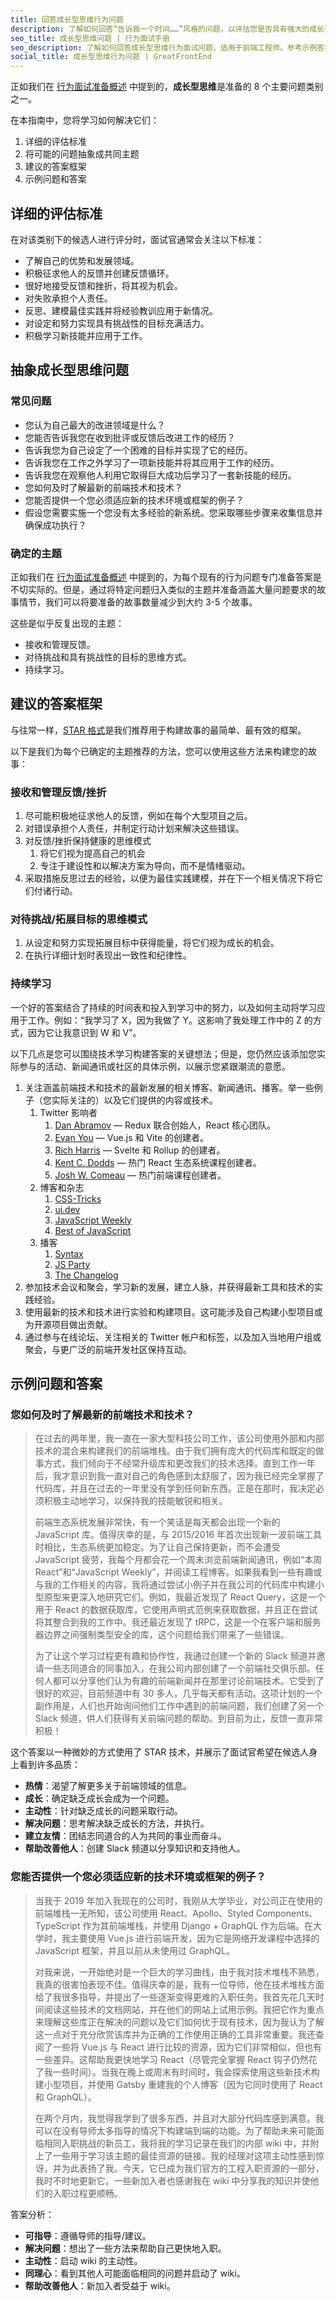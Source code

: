 ```yaml
---
title: 回答成长型思维行为问题
description: 了解如何回答“告诉我一个时间……”风格的问题，以评估您是否具有强大的成长型思维。
seo_title: 成长型思维问题 | 行为面试手册
seo_description: 了解如何回答成长型思维行为面试问题，适用于前端工程师。参考示例答案。
social_title: 成长型思维行为问题 | GreatFrontEnd
---
```


正如我们在 [行为面试准备概述](/behavioral-interview-guidebook) 中提到的，**成长型思维**是准备的 8 个主要问题类别之一。

在本指南中，您将学习如何解决它们：

1. 详细的评估标准
2. 将可能的问题抽象成共同主题
3. 建议的答案框架
4. 示例问题和答案

## 详细的评估标准

在对该类别下的候选人进行评分时，面试官通常会关注以下标准：

* 了解自己的优势和发展领域。
* 积极征求他人的反馈并创建反馈循环。
* 很好地接受反馈和挫折，将其视为机会。
* 对失败承担个人责任。
* 反思、建模最佳实践并将经验教训应用于新情况。
* 对设定和努力实现具有挑战性的目标充满活力。
* 积极学习新技能并应用于工作。

## 抽象成长型思维问题

### 常见问题

* 您认为自己最大的改进领域是什么？
* 您能否告诉我您在收到批评或反馈后改进工作的经历？
* 告诉我您为自己设定了一个困难的目标并实现了它的经历。
* 告诉我您在工作之外学习了一项新技能并将其应用于工作的经历。
* 告诉我您在观察他人利用它取得巨大成功后学习了一套新技能的经历。
* 您如何及时了解最新的前端技术和技术？
* 您能否提供一个您必须适应新的技术环境或框架的例子？
* 假设您需要实施一个您没有太多经验的新系统。您采取哪些步骤来收集信息并确保成功执行？

### 确定的主题

正如我们在 [行为面试准备概述](/behavioral-interview-guidebook) 中提到的，为每个现有的行为问题专门准备答案是不切实际的。但是，通过将特定问题归入类似的主题并准备涵盖大量问题要求的故事情节，我们可以将要准备的故事数量减少到大约 3-5 个故事。

这些是似乎反复出现的主题：

* 接收和管理反馈。
* 对待挑战和具有挑战性的目标的思维方式。
* 持续学习。

## 建议的答案框架

与往常一样，[STAR 格式](https://www.indeed.com/career-advice/interviewing/how-to-use-the-star-interview-response-technique)是我们推荐用于构建故事的最简单、最有效的框架。

以下是我们为每个已确定的主题推荐的方法，您可以使用这些方法来构建您的故事：

### 接收和管理反馈/挫折

1. 尽可能积极地征求他人的反馈，例如在每个大型项目之后。
2. 对错误承担个人责任，并制定行动计划来解决这些错误。
3. 对反馈/挫折保持健康的思维模式
   1. 将它们视为提高自己的机会
   2. 专注于建设性和以解决方案为导向，而不是情绪驱动。
4. 采取措施反思过去的经验，以便为最佳实践建模，并在下一个相关情况下将它们付诸行动。

### 对待挑战/拓展目标的思维模式

1. 从设定和努力实现拓展目标中获得能量，将它们视为成长的机会。
2. 在执行详细计划时表现出一致性和纪律性。

### 持续学习

一个好的答案结合了持续的时间表和投入到学习中的努力，以及如何主动将学习应用于工作。例如：“我学习了 X，因为我做了 Y。这影响了我处理工作中的 Z 的方式，因为它让我意识到 W 和 V”。

以下几点是您可以围绕技术学习构建答案的关键想法；但是，您仍然应该添加您实际参与的活动、新闻通讯或社区的具体示例，以展示您紧跟潮流的意愿。

1. 关注涵盖前端技术和技术的最新发展的相关博客、新闻通讯、播客。举一些例子（您实际关注的）以及它们提供的内容或技术。
   1. Twitter 影响者
      1. [Dan Abramov](https://twitter.com/dan_abramov) — Redux 联合创始人，React 核心团队。
      2. [Evan You](https://twitter.com/youyuxi) — Vue.js 和 Vite 的创建者。
      3. [Rich Harris](https://twitter.com/Rich_Harris) — Svelte 和 Rollup 的创建者。
      4. [Kent C. Dodds](https://twitter.com/kentcdodds) — 热门 React 生态系统课程创建者。
      5. [Josh W. Comeau](https://twitter.com/JoshWComeau) — 热门前端课程创建者。
   2. 博客和杂志
      1. [CSS-Tricks](https://css-tricks.com/)
      2. [ui.dev](https://ui.dev/)
      3. [JavaScript Weekly](https://javascriptweekly.com/)
      4. [Best of JavaScript](https://bestofjs.org/)
   3. 播客
      1. [Syntax](https://syntax.fm/)
      2. [JS Party](https://changelog.com/jsparty)
      3. [The Changelog](https://changelog.com/podcast)
2. 参加技术会议和聚会，学习新的发展，建立人脉，并获得最新工具和技术的实践经验。
3. 使用最新的技术和技术进行实验和构建项目。这可能涉及自己构建小型项目或为开源项目做出贡献。
4. 通过参与在线论坛、关注相关的 Twitter 帐户和标签，以及加入当地用户组或聚会，与更广泛的前端开发社区保持互动。

## 示例问题和答案

### 您如何及时了解最新的前端技术和技术？

> 在过去的两年里，我一直在一家大型科技公司工作，该公司使用外部和内部技术的混合来构建我们的前端堆栈。由于我们拥有庞大的代码库和既定的做事方式，我们倾向于不经常升级库和更改我们的技术选择。直到工作一年后，我才意识到我一直对自己的角色感到太舒服了，因为我已经完全掌握了代码库，并且在过去的一年里没有学到任何新东西。正是在那时，我决定必须积极主动地学习，以保持我的技能敏锐和相关。
>
> 前端生态系统发展非常快，有一个笑话是每天都会出现一个新的 JavaScript 库。值得庆幸的是，与 2015/2016 年首次出现新一波前端工具时相比，生态系统更加稳定。为了让自己保持更新，而不会遭受 JavaScript 疲劳，我每个月都会花一个周末浏览前端新闻通讯，例如“本周 React”和“JavaScript Weekly”，并阅读工程博客。如果我看到一些有趣或与我的工作相关的内容，我将通过尝试小例子并在我公司的代码库中构建小型原型来更深入地研究它们。例如，我最近发现了 React Query，这是一个用于 React 的数据获取库，它使用声明式范例来获取数据，并且正在尝试将其整合到我的工作中。我还最近发现了 tRPC，这是一个在客户端和服务器边界之间强制类型安全的库，这个问题给我们带来了一些错误。
>
> 为了让这个学习过程更有趣和协作性，我通过创建一个新的 Slack 频道并邀请一些志同道合的同事加入，在我公司内部创建了一个前端社交俱乐部。任何人都可以分享他们认为有趣的前端新闻并在那里讨论前端技术。它受到了很好的欢迎，目前频道中有 30 多人，几乎每天都有活动。这项计划的一个副作用是，人们也开始询问他们工作中遇到的前端问题，我们创建了另一个 Slack 频道，供人们获得有关前端问题的帮助。到目前为止，反馈一直非常积极！

这个答案以一种微妙的方式使用了 STAR 技术，并展示了面试官希望在候选人身上看到许多品质：

* **热情**：渴望了解更多关于前端领域的信息。
* **成长**：确定缺乏成长会成为一个问题。
* **主动性**：针对缺乏成长的问题采取行动。
* **解决问题**：思考解决缺乏成长的方法，并执行。
* **建立友情**：团结志同道合的人为共同的事业而奋斗。
* **帮助改善他人**：创建 Slack 频道以分享知识和支持他人。

### 您能否提供一个您必须适应新的技术环境或框架的例子？

> 当我于 2019 年加入我现在的公司时，我刚从大学毕业，对公司正在使用的前端堆栈一无所知，该公司使用 React、Apollo、Styled Components、TypeScript 作为其前端堆栈，并使用 Django + GraphQL 作为后端。在大学时，我主要使用 Vue.js 进行前端开发，因为它是网络开发课程中选择的 JavaScript 框架，并且以前从未使用过 GraphQL。
>
> 对我来说，一开始绝对是一个巨大的学习曲线，由于我对技术堆栈不熟悉，我真的很害怕表现不佳。值得庆幸的是，我有一位导师，他在技术堆栈方面给了我很多指导，并提出了一些逐渐变得更难的入职任务。我首先花几天时间阅读这些技术的文档网站，并在他们的网站上试用示例。我把它作为重点来理解这些库正在解决的问题以及它们如何优于现有技术，因为我认为了解这一点对于充分欣赏该库并为正确的工作使用正确的工具非常重要。我还查阅了一些将 Vue.js 与 React 进行比较的资源，因为它们非常相似，但也有一些差异。这帮助我更快地学习 React（尽管完全掌握 React 钩子仍然花了我一些时间）。当我在晚上或周末有时间时，我会探索使用这些新技术构建小型项目，并使用 Gatsby 重建我的个人博客（因为它同时使用了 React 和 GraphQL）。
>
> 在两个月内，我觉得我学到了很多东西，并且对大部分代码库感到满意。我可以在没有导师太多指导的情况下构建端到端的功能。为了帮助未来可能面临相同入职挑战的新员工，我将我的学习记录在我们的内部 wiki 中，并附上了一些用于学习该主题的最佳资源的链接。我的经理对这项主动性感到惊讶，并为此表扬了我。今天，它已成为我们官方的工程入职资源的一部分，我时不时地更新它。一些新加入者也感谢我在 wiki 中分享我的知识并使他们的入职过程更顺畅。

答案分析：

* **可指导**：遵循导师的指导/建议。
* **解决问题**：想出了一些方法来帮助自己更快地入职。
* **主动性**：启动 wiki 的主动性。
* **同理心**：看到其他人可能面临相同的问题并启动了 wiki。
* **帮助改善他人**：新加入者受益于 wiki。
